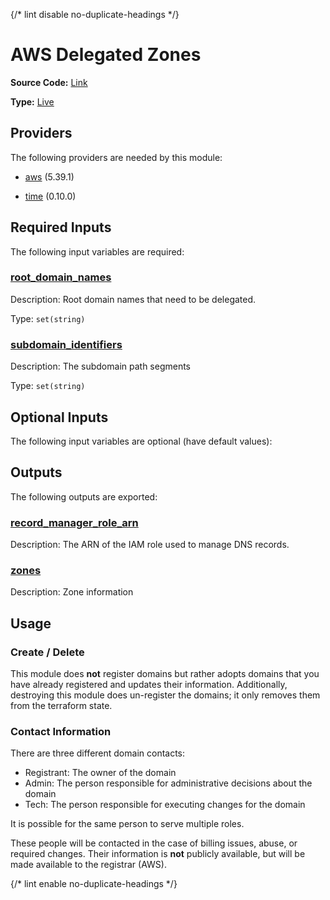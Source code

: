 {/* lint disable no-duplicate-headings */}

# AWS Delegated Zones

**Source Code:** [Link](https://github.com/Panfactum/stack/tree/__currentPanfactumVersion__/packages/terraform/aws_delegated_zones)

**Type:** [Live](./overview)

## Providers

The following providers are needed by this module:

* [aws](https://registry.terraform.io/providers/hashicorp/aws/5.39.1/docs) (5.39.1)

* [time](https://registry.terraform.io/providers/hashicorp/time/0.10.0/docs) (0.10.0)

## Required Inputs

The following input variables are required:

### <a name="input_root_domain_names" /> [root\_domain\_names](#input_root_domain_names)

Description: Root domain names that need to be delegated.

Type: `set(string)`

### <a name="input_subdomain_identifiers" /> [subdomain\_identifiers](#input_subdomain_identifiers)

Description: The subdomain path segments

Type: `set(string)`

## Optional Inputs

The following input variables are optional (have default values):

## Outputs

The following outputs are exported:

### <a name="output_record_manager_role_arn" /> [record\_manager\_role\_arn](#output_record_manager_role_arn)

Description: The ARN of the IAM role used to manage DNS records.

### <a name="output_zones" /> [zones](#output_zones)

Description: Zone information

## Usage

### Create / Delete

This module does **not** register domains but rather adopts domains
that you have already registered and updates their information.
Additionally, destroying this module does un-register the domains;
it only removes them from the terraform state.

### Contact Information

There are three different domain contacts:

* Registrant: The owner of the domain
* Admin: The person responsible for administrative decisions about the domain
* Tech: The person responsible for executing changes for the domain

It is possible for the same person to serve multiple roles.

These people will be contacted in the case of billing issues, abuse, or required
changes. Their information is **not** publicly available, but will be made
available to the registrar (AWS).

{/* lint enable no-duplicate-headings */}
